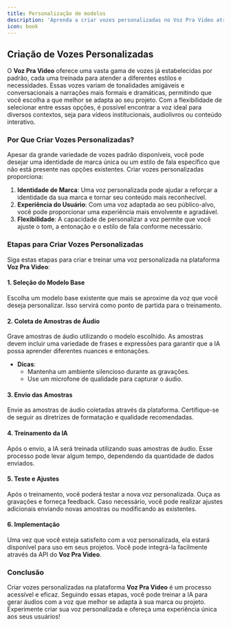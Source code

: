 ```yaml
---
title: Personalização de modelos
description: 'Aprenda a criar vozes personalizadas no Voz Pra Video através de um processo simples e eficiente.'
icon: book
---
```


## Criação de Vozes Personalizadas

O **Voz Pra Video** oferece uma vasta gama de vozes já estabelecidas por padrão, cada uma treinada para atender a diferentes estilos e necessidades. Essas vozes variam de tonalidades amigáveis e conversacionais a narrações mais formais e dramáticas, permitindo que você escolha a que melhor se adapta ao seu projeto. Com a flexibilidade de selecionar entre essas opções, é possível encontrar a voz ideal para diversos contextos, seja para vídeos institucionais, audiolivros ou conteúdo interativo.

### Por Que Criar Vozes Personalizadas?

Apesar da grande variedade de vozes padrão disponíveis, você pode desejar uma identidade de marca única ou um estilo de fala específico que não está presente nas opções existentes. Criar vozes personalizadas proporciona:

1. **Identidade de Marca**: Uma voz personalizada pode ajudar a reforçar a identidade da sua marca e tornar seu conteúdo mais reconhecível.
2. **Experiência do Usuário**: Com uma voz adaptada ao seu público-alvo, você pode proporcionar uma experiência mais envolvente e agradável.
3. **Flexibilidade**: A capacidade de personalizar a voz permite que você ajuste o tom, a entonação e o estilo de fala conforme necessário.

### Etapas para Criar Vozes Personalizadas

Siga estas etapas para criar e treinar uma voz personalizada na plataforma **Voz Pra Video**:

#### 1. **Seleção do Modelo Base**

Escolha um modelo base existente que mais se aproxime da voz que você deseja personalizar. Isso servirá como ponto de partida para o treinamento.

#### 2. **Coleta de Amostras de Áudio**

Grave amostras de áudio utilizando o modelo escolhido. As amostras devem incluir uma variedade de frases e expressões para garantir que a IA possa aprender diferentes nuances e entonações.

- **Dicas**:
  - Mantenha um ambiente silencioso durante as gravações.
  - Use um microfone de qualidade para capturar o áudio.

#### 3. **Envio das Amostras**

Envie as amostras de áudio coletadas através da plataforma. Certifique-se de seguir as diretrizes de formatação e qualidade recomendadas.

#### 4. **Treinamento da IA**

Após o envio, a IA será treinada utilizando suas amostras de áudio. Esse processo pode levar algum tempo, dependendo da quantidade de dados enviados.

#### 5. **Teste e Ajustes**

Após o treinamento, você poderá testar a nova voz personalizada. Ouça as gravações e forneça feedback. Caso necessário, você pode realizar ajustes adicionais enviando novas amostras ou modificando as existentes.

#### 6. **Implementação**

Uma vez que você esteja satisfeito com a voz personalizada, ela estará disponível para uso em seus projetos. Você pode integrá-la facilmente através da API do **Voz Pra Video**.

### Conclusão

Criar vozes personalizadas na plataforma **Voz Pra Video** é um processo acessível e eficaz. Seguindo essas etapas, você pode treinar a IA para gerar áudios com a voz que melhor se adapta à sua marca ou projeto. Experimente criar sua voz personalizada e ofereça uma experiência única aos seus usuários!

